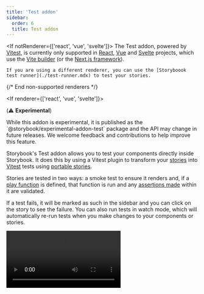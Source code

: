 ```yaml
---
title: 'Test addon'
sidebar:
  order: 6
  title: Test addon
---
```


<If notRenderer={['react', 'vue', 'svelte']}>
  <Callout variant="info">
    The Test addon, powered by [Vitest](https://vitest.dev/), is currently only supported in [React](?renderer=react), [Vue](?renderer=vue) and [Svelte](?renderer=svelte) projects, which use the [Vite builder](../builders/vite.mdx) (or the [Next.js framework](../get-started/frameworks/nextjs.mdx)).

    If you are using a different renderer, you can use the [Storyboook test runner](./test-runner.mdx) to test your stories. 
  </Callout>

  {/* End non-supported renderers */}
</If>

<If renderer={['react', 'vue', 'svelte']}>

(⚠️ **Experimental**)

<Callout variant="warning" icon="🧪">
  While this addon is experimental, it is published as the `@storybook/experimental-addon-test` package and the API may change in future releases. We welcome feedback and contributions to help improve this feature.
</Callout>

Storybook's Test addon allows you to test your components directly inside Storybook. It does this by using a Vitest plugin to transform your [stories](../writing-stories/index.mdx) into [Vitest](https://vitest.dev) tests using [portable stories](../api/portable-stories/portable-stories-vitest.mdx).

Stories are tested in two ways: a smoke test to ensure it renders and, if a [play function](../writing-tests/component-testing#write-a-component-test) is defined, that function is run and any [assertions made](../writing-tests/component-testing.mdx#assert-tests-with-vitests-apis) within it are validated.

If a test fails, it will be marked as such in the sidebar and you can click on the story to see the failure. You can also run tests in watch mode, which will automatically re-run tests when you make changes to your components or stories.

<Video src="../_assets/writing-tests/addon-test-overview.mp4" />

## Install and set up

Before installing, make sure your project meets the following requirements:

- Storybook ≥ 8.4
- A Storybook framework that uses Vite (e.g. [`vue3-vite`](../get-started/frameworks/vue3-vite.mdx), [`react-vite`](../get-started/frameworks/react-vite.mdx), etc.), or the [Storybook Next.js framework](../get-started/frameworks/nextjs.mdx)
- Vitest ≥ 2.1
    - If you're not using Vitest, it will be installed and configured for you when you install the addon
- For Next.js projects
    - Next.js ≥ 14.1
    - Must be using the [`@storybook/experimental-nextjs-vite` framework](../get-started/frameworks/nextjs.mdx#with-vite)

If you're not yet using Storybook 8.4, you can [upgrade your Storybook](../configure/upgrading.mdx) to the prerelease version:

<CodeSnippets path="storybook-upgrade-prerelease.md" />

### Automatic setup

Run the following command to install and configure the addon, which contains the plugin to run your stories as tests using Vitest:

<CodeSnippets path="addon-test-install.md" />

That [`add` command](../addons/install-addons.mdx#automatic-installation) will install and register the test addon. It will also inspect your project's Vite and Vitest setup, and install and configure them with sensible defaults, if necessary. You may need to adjust the configuration to fit your project's needs. The full configuration options can be found in the [API section](#options), below.

### Manual setup

For some project setups, the `add` command may be unable to automate the addon and plugin setup and ask you to complete additional setup steps. Here's what to do:

1. Make sure Vite and Vitest are configured in your project.
1. Configure Vitest to use [browser mode](https://vitest.dev/guide/browser/).
1. Install the addon, `@storybook/experimental-addon-test`, in your project and [register it in your Storybook configuration](http://storybook.js.org/docs/addons/install-addons#manual-installation).
1. Create a test setup file, `.storybook/vitest.setup.ts`. You can use the [example setup file](#example-vitest-setup) as a guide.
1. Adjust your Vitest configuration to include the plugin(s) and reference the setup file. You can use the [example configuration files](#example-configuration-files) as a guide.

#### Framework plugins

Some Storybook frameworks require additional setup to enable the framework's features to work with Vitest. Each of those frameworks exports a Vite plugin that you can use to configure your project correctly:

<If renderer="react">
  If you're using Next.js, first install the `@storybook/experimental-nextjs-vite` package:

  {/* prettier-ignore-start */}

  <CodeSnippets path="nextjs-vite-install.md" />

  {/* prettier-ignore-end */}
  
  Then apply the plugin from `@storybook/experimental-nextjs-vite/vite-plugin`:

  ```js title="vitest.config.ts"
  import { defineConfig, mergeConfig } from 'vitest/config';
  import { storybookTest } from '@storybook/experimental-addon-test/vitest-plugin';
  import { storybookNextJsPlugin } from '@storybook/experimental-nextjs-vite/vite-plugin';

  import viteConfig from './vite.config';

  export default mergeConfig(
    viteConfig,
    defineConfig({
      plugins: [
        storybookTest(),
        storybookNextJsPlugin(), // 👈 Apply the framework plugin here
      ],
      // ...
    })
  );
  ```
</If>

<If renderer="vue">
  Vue projects should apply the plugin from `@storybook/vue3-vite/vite-plugin`:

  ```js title="vitest.config.ts"
  import { defineConfig, mergeConfig } from 'vitest/config';
  import { storybookTest } from '@storybook/experimental-addon-test/vitest-plugin';
  import { storybookVuePlugin } from '@storybook/vue3-vite/vite-plugin';

  import viteConfig from './vite.config'

  export default mergeConfig(
    viteConfig,
    defineConfig({
      plugins: [
        storybookTest(),
        storybookVuePlugin(), // 👈 Apply the framework plugin here
      ],
      // ...
    })
  );
  ```
</If>

<If renderer="svelte">
  If you're using SvelteKit, apply the plugin from `@storybook/sveltekit/vite-plugin`:

  ```js title="vitest.config.ts"
  import { defineConfig, mergeConfig } from 'vitest/config';
  import { storybookTest } from '@storybook/experimental-addon-test/vitest-plugin';
  import { storybookSveltekitPlugin } from '@storybook/sveltekit/vite-plugin';

  import viteConfig from './vite.config';

  export default mergeConfig(
    viteConfig,
    defineConfig({
      plugins: [
        storybookTest(),
        storybookSveltekitPlugin(), // 👈 Apply the framework plugin here
      ],
      // ...
    })
  );
  ```
</If>

The above example uses the framework's plugin in a Vitest configuration file. You can also use it in a Vitest workspace file, if that is how your project is configured.

### Example configuration files

When the addon is set up automatically, it will create or adjust your Vitest configuration files for you. If you're setting up manually, you can use the following examples as a reference when configuring your project.

<details id="example-vitest-setup">
  <summary>Example Vitest setup file</summary>

 Storybook stories contain configuration defined in `.storybook/preview.js|ts`. To ensure that configuration is available to your tests, you can apply it in a Vitest setup file. Here's an example of how to do that:

  {/* prettier-ignore-start */}

  <CodeSnippets path="portable-stories-vitest-set-project-annotations-simple.md" />

  {/* prettier-ignore-end */}

  The `setProjectAnnotations` function is part of the [portable stories API](../api/portable-stories/portable-stories-vitest.mdx#setprojectannotations), which is used internally by the Vitest plugin to transform your stories into tests.
</details>

<details id="example-vitest-config">
  <summary>Example Vitest config file</summary>

  The most simple application of the plugin is to include it in your Vitest configuration file:

  {/* prettier-ignore-start */}

  <CodeSnippets path="vitest-plugin-vitest-config.md" />

  {/* prettier-ignore-end */}

</details>

<details id="example-vitest-workspace">
  <summary>Example Vitest workspace file</summary>

  If you're using a [Vitest workspace](https://vitest.dev/guide/workspace), you can define a new workspace project:

  {/* prettier-ignore-start */}

  <CodeSnippets path="vitest-plugin-vitest-workspace.md" />

  {/* prettier-ignore-end */}

</details>

## Usage

There are multiple ways to run tests using the addon:

### Storybook UI

The easiest way to run tests is through the Storybook UI. To run all tests for your components, press the Run tests button in the test module at the bottom of the sidebar.

<Video src="../_assets/writing-tests/addon-test-run-all-tests.mp4" />

Alternatively, you can expand the test module to run specific types of tests individually. For those test types which have a watch mode (which will automatically re-run relevant tests upon code changes), you can toggle that on or off.

![Screenshot of test module, expanded, showing test types and watch mode toggle](../_assets/writing-tests/addon-test-module-expanded.png)

<Callout variant="info" icon="ℹ️">

If you have the [Visual tests addon](./visual-testing.mdx) installed, you'll see an option to run Visual tests alongside [Component tests](./component-testing.mdx).

![Screenshot of test module, expanded, showing Visual tests](../_assets/writing-tests/addon-test-module-expanded-with-vta.png)

{/* TODO: Add this when a11y support ships */}
{/* Other addons, such as [a11y](./accessibility-testing), may also provide test types that can be run from the test module and affect the status indicators on stories and components. */}

</Callout>

After running your tests, you will now see status indicators on stories and components for their pass, fail, or error state. You can press on these indicators to see more details and jump straight to the failure in the Component tests addon panel. That panel provides an interactive debugger for your component test, allowing you to step through each simulated behavior or assertion.

<Callout variant="info" icon="ℹ️">

The Component tests addon panel replaces the [Interactions addon panel](../essentials/interactions.mdx) when the Test addon is installed. While the testing mechanism is different, the functionality of the addon panel itself remains the same.

</Callout>

The test module will also show you the total number of tests run, the number of tests that passed, and the number of tests that failed or errored. You can press the failure number to filter the sidebar to only those stories that failed.

<Video src="../_assets/writing-tests/addon-test-filter-sidebar.mp4" />

### CLI

The plugin transforms your stories into real Vitest tests, so you run those tests just like you run any other Vitest tests in your project. Typically, you will have a `test` script in your `package.json` that runs your tests.

If you don't already have a `test` script, you can add one that runs Vitest:

```json title="package.json"
{
  "scripts": {
    "test": "vitest"
  }
}
```

If you already have a `test` script that runs something other than Vitest, you can either adjust it to run Vitest (as above) or add a new script that runs Vitest:

```json title="package.json"
{
  "scripts": {
    "test-storybook": "vitest"
  }
}
```

When you run that script, the plugin will find and run your story-based tests alongside any other Vitest tests. Here's an example of running your tests (in [watch mode](https://vitest.dev/guide/cli.html#vitest-watch), by default) using the Vitest CLI:

<CodeSnippets path="vitest-plugin-run-tests.md" />

We recommend (and configure, by default) running Vitest in [browser mode](https://vitest.dev/guide/browser/), using [Playwright's](https://playwright.dev) Chromium browser. Browser mode ensures your components are tested in a real browser environment, which is more accurate than simulations like JSDom or HappyDom. This is especially important for testing components that rely on browser APIs or features.

#### Debugging

While the plugin does not require Storybook to run when testing, you may still want to run Storybook to debug your tests. To enable this, provide the [`storybookScript` option](#storybookscript) in the plugin configuration. When you run Vitest in watch mode, the plugin will start Storybook using this script and provide links to the story in the output on test failures. This allows you to quickly jump to the story in Storybook to debug the issue.

You can also provide a [`storybookUrl` option](#storybookurl) to the plugin configuration. When you're not using watch mode and tests fail, the plugin will provide a link to the story using this URL in the output. This is useful when [running tests in CI](#in-ci) or other environments where Storybook is not already running.

![Screenshot of test failure in the console, showing a failure with a link to the story](../_assets/writing-tests/vitest-plugin-test-failure.png)

### Editor extension

Transforming your stories into Vitest tests with the plugin also enables you to run and debug tests using Vitest [IDE integrations](https://vitest.dev/guide/ide.html). This allows you to run tests directly from your editor, such as VSCode and JetBrains IDE.

This screenshot shows how you can run your Vitest tests in VSCode using the [Vitest extension](https://marketplace.visualstudio.com/items?itemName=vitest.explorer). Stories are annotated with the test status, and, when a test fails, a link to the story is provided for [debugging](#debugging).

![Screenshot of test failure in VSCode, showing a failure attached to a story](../_assets/writing-tests/vitest-plugin-vscode.png)

### In CI

For the most part, running your Storybook tests in CI is done [via the CLI](#cli). However, to have the test output link to your published Storybook on test failures, you need to provide the [`storybookUrl` option](#storybookurl) in the plugin configuration.

Here's an example using GitHub Actions. The steps are similar for other CI providers, though details in the syntax or configuration may vary.

When actions for services like Vercel, Netlify and others run a deployment job, they follow a pattern of emitting a `deployment_status` event containing the newly generated URL under `deployment_status.target_url`. This is the URL to the published Storybook instance. We then pass that URL to the plugin configuration using an environment variable, `SB_URL`. Finally, we update the plugin configuration to use that environment variable in the `storybookUrl` option.

```yaml title=".github/workflows/test-storybook.yml"
name: Storybook Tests
on: deployment_status
jobs:
  test:
    timeout-minutes: 60
    runs-on: ubuntu-latest
    if: github.event.deployment_status.state == 'success'
    steps:
      - uses: actions/checkout@v4
      - uses: actions/setup-node@v4
        with:
          node-version: '18.x'
      - name: Install dependencies
        run: yarn
      - name: Run Storybook tests
        run: yarn test-storybook
        env:
          SB_URL: '${{ github.event.deployment_status.target_url }}'
```

```js title="vitest.workspace.ts"
export default defineWorkspace([
  // ...
  {
    // ...
    {
      plugins: [
        storybookTest({
          storybookScript: 'yarn storybook --ci',
          storybookUrl: process.env.SB_URL
        }),
      ],
    },
  },
])
```

## Configuring tests

Most of the configuration for the Vitest plugin's behavior is done in the Vitest configuration and setup files. However, you can also define configuration in your stories themselves, using [tags](../writing-stories/tags.mdx), to control how they are tested.

By default, the plugin will run all stories with the `test` tag. You can adjust this behavior by providing the [`tags` option](#tags) in the plugin configuration. This allows you to include, exclude, or skip stories based on their tags.

In this example, we'll apply the `stable` tag to all of the Button component's stories, except for ExperimentalFeatureStory, which will have the `experimental` tag:

{/* prettier-ignore-start */}

<CodeSnippets path="tags-remove-in-story.md" />

{/* prettier-ignore-end */}

To connect those tags to our test behavior, we can adjust the plugin configuration to exclude the `experimental` tag:

```js title="vitest.workspace.ts"
export default defineWorkspace([
  // ...
  {
    // ...
    {
      plugins: [
        storybookTest({
          // ...
          tags: {
            include: ['test'],
            exclude: ['experimental'],
          },
        }),
      ],
    },
  },
])
```

If the same tag is in both the `include` and `exclude` arrays, the `exclude` behavior takes precedence.

## Comparison to the test runner

The [test runner](./test-runner.mdx) requires a running Storybook instance to test your stories, because it visits each one, executes the play function, and listens for results. The Vitest plugin, however, transforms your stories into tests using Vite and portable stories, so it does not need to run Storybook to test your stories. Because of this reliance on Vite, the plugin can only be used with Storybook frameworks that use Vite (and [Next.js](../get-started/frameworks/nextjs.mdx#with-vite)). The test runner, on the other hand, can be used with any Storybook framework.

The test runner is only a CLI tool. It did not have a UI for running tests, nor did it have an editor extension. The addon, however, provides a UI in Storybook for running tests, and it enables you to run and debug tests using Vitest IDE integrations.

Additionally, the test runner ran your stories as orchestrated tests in Jest, and that orchestration came with some complexity. By comparison, this plugin transforms your stories into real tests and then runs them using Vitest, which is simpler and more configurable.

Finally, because of the simpler architecture and the use of Vitest, this plugin should be faster than the test runner for most projects. We'll do more benchmarking to quantify this in the future.

## FAQ

### What happens if Vitest itself has an error?

Sometimes tests can fail because of errors within Vitest itself. When this happens, the test module in the Storybook UI will alert you to the error, and you can click a link to view it in full. The error will also be logged to the console.

![Screenshot of test module, expanded, showing Vitest error](../_assets/writing-tests/addon-test-vitest-error.png)

Vitest offers [troubleshooting help for common errors](https://vitest.dev/guide/common-errors.html).

### What happens when there are different test results in multiple environments?

When you run tests with this addon, they are run as Vitest tests with whatever configuration you have set up in your project. By default, they will run in browser mode, using Playwright's Chromium browser. Sometimes, tests will fail when run in the addon (or via CLI), but then pass when viewed in the Component tests addon panel (or vice versa). This can happen because the tests are run in different environments, which can have different behaviors.

### How do I debug my CLI tests in Storybook?

The plugin will attempt to provide links to the story in Storybook when tests fail in CLI, for [debugging](#debugging) purposes.

If the URLs are not working when running tests in watch mode, you should check two configuration options:

- [`storybookUrl`](#storybookurl): Ensure this URL is correct and accessible. For example, the default is `http://localhost:6006`, which may not use the same port number you're using.
- [`storybookScript`](#storybookscript): Ensure this script is correctly starting Storybook.

If the URLs are not working when running tests in CI, you should ensure the Storybook is built and published before running the tests. You can then provide the URL to the published Storybook using the `storybookUrl` option. See the [In CI](#in-ci) section for an example.

### How do I ensure my tests can find assets in the public directory?

If your stories use assets in the public directory and you're not using the default public directory location (`public`), you need to adjust the Vitest configuration to include the public directory. You can do this by providing the [`publicDir` option in the Vitest configuration file](https://vitejs.dev/config/shared-options.html#publicdir).

### How do I apply custom Vite configuration?

If you have custom operations defined in [`viteFinal`](../api/main-config/main-config-vite-final.mdx) in your `.storybook/main.js|ts` file, you will need to translate those into the Vitest configuration. This is because the plugin does not use the Storybook Vite configuration.

For example, to recreate an alias in Storybook's Vite configuration, you would need to apply that alias in the Vitest configuration:

{/* prettier-ignore-start */}

<CodeSnippets path="vitest-plugin-vitest-config-alias.md" />

{/* prettier-ignore-end */}

The above example places the Vite configuration in a Vitest configuration file. You can also place it in a Vitest workspace file, if that is how your project is configured.

### How do I isolate Storybook tests from others?

Some projects might contain a `test` property in their Vite configuration. Because the Vitest configuration used by this plugin extends that Vite config, the `test` properties are merged. This lack of isolation can cause issues with your Storybook tests.

To isolate your Storybook tests from other tests, you need to move the `test` property from your Vite configuration to the Vitest configuration. The Vitest config used by the plugin can then safely extend your Vite config without merging the `test` property.

### Why do we recommend browser mode?

Vitest's browser mode runs your tests in a real browser (Chromium, via Playwright, in the default configuration). The alternative is a simulated browser environment, like JSDom or HappyDom, which can have differences in behavior compared to a real browser. For UI components, which can often depend on browser APIs or features, running tests in a real browser is more accurate.

For more, see [Vitest's guide on using browser mode effectively](https://vitest.dev/guide/browser/#motivation).

### How do I use WebDriver instead of Playwright?

We recommend running tests in a browser using Playwright, but you can use WebDriverIO instead. To do so, you need to adjust the [browser provider in the Vitest configuration file](https://vitest.dev/config/#browser-provider).

### How do I use a browser other than Chromium

We recommend using Chromium, because it is most likely to best match the experience of a majority of your users. However, you can use other browsers by adjusting the [browser name in the Vitest configuration file](https://vitest.dev/config/#browser-name). Note that [Playwright and WebDriverIO support different browsers](https://vitest.dev/guide/browser/#browser-option-types).

### How do I customize a test name?

By default, the export name of a story is mapped to the test name. To create a more descriptive test description, you can provide a `name` property for the story. This allows you to include spaces, brackets, or other special characters.

```js
export const Story = {
  name: 'custom, descriptive name'
};
```

## API

### Exports

This addon has the following exports:

```js
import { storybookTest } from '@storybook/experimental-addon-test/vitest-plugin'
```

#### `storybookTest`

Type: `function`

A [Vitest plugin](https://vitejs.dev/guide/api-plugin) that transforms your stories into tests. It accepts an [options object](#options) for configuration.

### Options

The plugin is configured using an options object. Here are the available properties:

#### `configDir`

Type: `string`

Default: `.storybook`

The directory where the Storybook configuration is located, relative to the current working directory.

If your [Storybook configuration](../configure/index.mdx) is not in the default location, you **must** specify the location here so the plugin can function correctly.

#### `storybookScript`

Type: `string`

Optional script to run Storybook. If provided, Vitest will start Storybook using this script when run in watch mode. Only runs if the Storybook in `storybookUrl` is not already available.

#### `storybookUrl`

Type: `string`

Default: `http://localhost:6006`

The URL where Storybook is hosted. This is used for internal checks and to provide a [link to the story in the test output on failures](#debugging).

#### `tags`

Type:

```ts
{
  include: string[];
  exclude: string[];
  skip: string[];
}
```

Default:

```ts
{
  include: ['test'],
  exclude: [],
  skip: [],
}
```

[Tags](../writing-stories/tags.mdx) to include, exclude, or skip. These tags are defined as annotations in your story, meta, or preview.

- **`include`**: Stories with these tags will be tested
- **`exclude`**: Stories with these tags will not be tested, and will not be counted in the test results
- **`skip`**: Stories with these tags will not be tested, and will be counted in the test results

</If>
